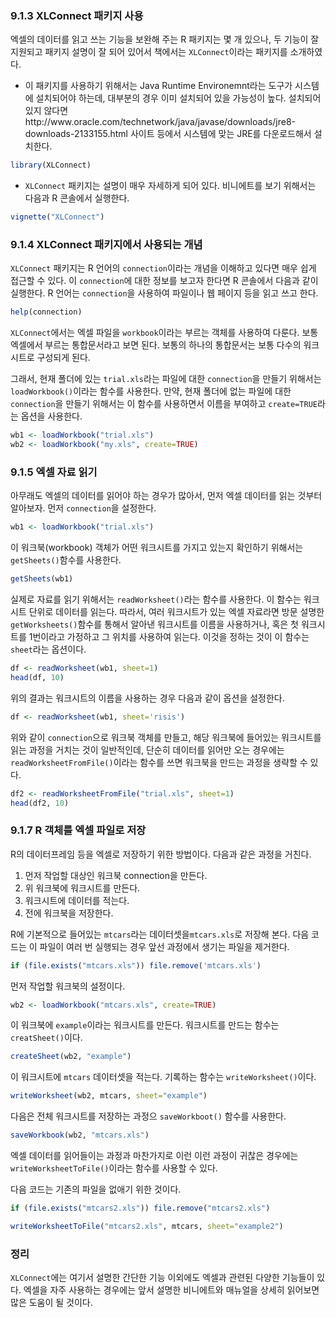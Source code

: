 ### 9.1.3 XLConnect 패키지 사용 ###

엑셀의 데이터를 읽고 쓰는 기능을 보완해 주는 R 패키지는 몇 개 있으나, 두 기능이 잘 지원되고 패키지 설명이 잘 되어 있어서 책에서는  `XLConnect`이라는 패키지를 소개하였다. 

- 이 패키지를 사용하기 위해서는 Java Runtime Environemnt라는 도구가 시스템에 설치되어야 하는데, 대부분의 경우 이미 설치되어 있을 가능성이 높다. 설치되어 있지 않다면 http://www.oracle.com/technetwork/java/javase/downloads/jre8-downloads-2133155.html 사이트 등에서 시스템에 맞는 JRE를 다운로드해서 설치한다. 

```r
library(XLConnect)
```

- `XLConnect` 패키지는 설명이 매우 자세하게 되어 있다. 비니에트를 보기 위해서는 다음과 R 콘솔에서 실행한다.

```r
vignette("XLConnect")
```

### 9.1.4 XLConnect 패키지에서 사용되는 개념 ###

`XLConnect` 패키지는 R 언어의 `connection`이라는 개념을 이해하고 있다면 매우 쉽게 접근할 수 있다. 이 `connection`에 대한 정보를 보고자 한다면 R 콘솔에서 다음과 같이 실행한다. R 언어는 `connection`을 사용하여 파일이나 웹 페이지 등을 읽고 쓰고 한다.

```r
help(connection)
```

`XLConnect`에서는 엑셀 파일을 `workbook`이라는 부르는 객체를 사용하여 다룬다. 보통 엑셀에서 부르는 통합문서라고 보면 된다. 보통의 하나의 통합문서는 보통 다수의 워크시트로 구성되게 된다. 

그래서, 현재 폴더에 있는 `trial.xls`라는 파일에 대한 `connection`을 만들기 위해서는 `loadWorkbook()`이라는 함수를 사용한다. 만약, 현재 폴더에 없는 파일에 대한 `connection`을 만들기 위해서는 이 함수를 사용하면서 이름을 부여하고 `create=TRUE`라는 옵션을 사용한다. 

```r
wb1 <- loadWorkbook("trial.xls")
wb2 <- loadWorkbook("my.xls", create=TRUE)
```

### 9.1.5 엑셀 자료 읽기 ###

아무래도 엑셀의 데이터를 읽어야 하는 경우가 많아서, 먼저 엑셀 데이터를 읽는 것부터 알아보자.  먼저 `connection`을 설정한다. 

```r
wb1 <- loadWorkbook("trial.xls")
```

이 워크북(workbook) 객체가 어떤 워크시트를 가지고 있는지 확인하기 위해서는 `getSheets()`함수를 사용한다. 

```r
getSheets(wb1)
```

실제로 자료를 읽기 위해서는 `readWorksheet()`라는 함수를 사용한다. 이 함수는 워크시트 단위로 데이터를 읽는다. 따라서, 여러 워크시트가 있는 엑셀 자료라면 방문 설명한 `getWorksheets()`함수를 통해서 알아낸 워크시트를 이름을 사용하거나, 혹은 첫 워크시트를 1번이라고 가정하고 그 위치를 사용하여 읽는다. 이것을 정하는 것이  이 함수는 `sheet`라는 옵션이다. 

```r
df <- readWorksheet(wb1, sheet=1)
head(df, 10)
```

위의 결과는 워크시트의 이름을 사용하는 경우 다음과 같이 옵션을 설정한다. 

```r
df <- readWorksheet(wb1, sheet='risis')
```

위와 같이 `connection`으로 워크북 객체를 만들고, 해당 워크북에 들어있는 워크시트를 읽는 과정을 거치는 것이 일반적인데, 단순히 데이터를 읽어만 오는 경우에는 ` readWorksheetFromFile()`이라는 함수를 쓰면 워크북을 만드는 과정을 생략할 수 있다. 


```r
df2 <- readWorksheetFromFile("trial.xls", sheet=1)
head(df2, 10)
```

### 9.1.7 R 객체를 엑셀 파일로 저장 ###

R의 데이터프레임 등을 엑셀로 저장하기 위한 방법이다. 다음과 같은 과정을 거친다. 

1. 먼저 작업할 대상인 워크북 connection을 만든다.
2. 위 워크북에 워크시트를 만든다.
3. 워크시트에 데이터를 적는다.
4. 전에 워크북을 저장한다. 

R에 기본적으로 들어있는 `mtcars`라는 데이터셋을` mtcars.xls`로 저장해 본다. 다음 코드는 이 파일이 여러 번 실행되는 경우 앞선 과정에서 생기는 파일을 제거한다. 

```r
if (file.exists("mtcars.xls")) file.remove('mtcars.xls')
```

먼저 작업할 워크북의 설정이다. 

```r
wb2 <- loadWorkbook("mtcars.xls", create=TRUE)
```

이 워크북에 `example`이라는 워크시트를 만든다. 워크시트를 만드는 함수는 `creatSheet()`이다. 

```r
createSheet(wb2, "example")
```

이 워크시트에 `mtcars` 데이터셋을 적는다. 기록하는 함수는 `writeWorksheet()`이다. 

```r
writeWorksheet(wb2, mtcars, sheet="example")
```

다음은 전체 워크시트를 저장하는 과정으 `saveWorkboot()` 함수를 사용한다.

```r
saveWorkbook(wb2, "mtcars.xls")
```

엑셀 데이터를 읽어들이는 과정과 마찬가지로 이런 이런 과정이 귀찮은 경우에는 `writeWorksheetToFile()`이라는 함수를 사용할 수 있다. 

다음 코드는 기존의 파일을 없애기 위한 것이다. 


```r
if (file.exists("mtcars2.xls")) file.remove("mtcars2.xls")
```


```r
writeWorksheetToFile("mtcars2.xls", mtcars, sheet="example2")
```

### 정리 ###

`XLConnect`에는 여기서 설명한 간단한 기능 이외에도 엑셀과 관련된 다양한 기능들이 있다. 엑셀을 자주 사용하는 경우에는 앞서 설명한 비니에트와 매뉴얼을 상세히 읽어보면 많은 도움이 될 것이다. 

